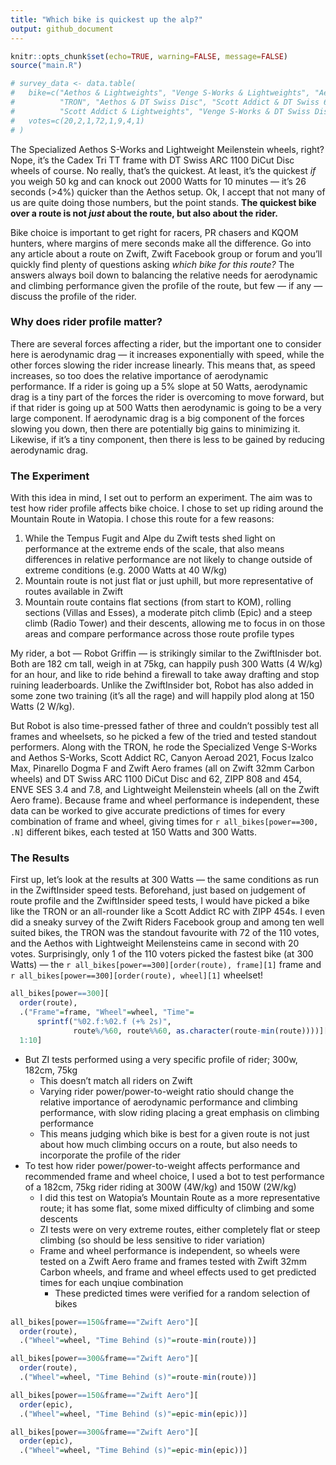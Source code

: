 ```yaml
---
title: "Which bike is quickest up the alp?"
output: github_document
---
```


```r
knitr::opts_chunk$set(echo=TRUE, warning=FALSE, message=FALSE)
source("main.R")

# survey_data <- data.table(
#   bike=c("Aethos & Lightweights", "Venge S-Works & Lightweights", "Aethos & DT Swiss 62",
#          "TRON", "Aethos & DT Swiss Disc", "Scott Addict & DT Swiss 62", 
#          "Scott Addict & Lightweights", "Venge S-Works & DT Swiss Disc"),
#   votes=c(20,2,1,72,1,9,4,1)
# )

```


The Specialized Aethos S-Works and Lightweight Meilenstein wheels, right? Nope, it's the Cadex Tri TT frame with DT Swiss ARC 1100 DiCut Disc wheels of course. No really, that's the quickest. At least, it's the quickest *if* you weigh 50 kg and can knock out 2000 Watts for 10 minutes &mdash; it's 26 seconds (>4%) quicker than the Aethos setup. Ok, I accept that not many of us are quite doing those numbers, but the point stands. **The quickest bike over a route is not *just* about the route, but also about the rider.**

Bike choice is important to get right for racers, PR chasers and KQOM hunters, where margins of mere seconds make all the difference. Go into any article about a route on Zwift, Zwift Facebook group or forum and you'll quickly find plenty of questions asking *which bike for this route?* The answers always boil down to balancing the relative needs for aerodynamic and climbing performance given the profile of the route, but few &mdash; if any &mdash; discuss the profile of the rider.



### Why does rider profile matter?

There are several forces affecting a rider, but the important one to consider here is aerodynamic drag &mdash; it increases exponentially with speed, while the other forces slowing the rider increase linearly. This means that, as speed increases, so too does the relative importance of aerodynamic performance. If a rider is going up a 5% slope at 50 Watts, aerodynamic drag is a tiny part of the forces the rider is overcoming to move forward, but if that rider is going up at 500 Watts then aerodynamic is going to be a very large component. If aerodynamic drag is a big component of the forces slowing you down, then there are potentially big gains to minimizing it. Likewise, if it's a tiny component, then there is less to be gained by reducing aerodynamic drag.



### The Experiment

With this idea in mind, I set out to perform an experiment. The aim was to test how rider profile affects bike choice. I chose to set up riding around the Mountain Route in Watopia. I chose this route for a few reasons:

1. While the Tempus Fugit and Alpe du Zwift tests shed light on performance at the extreme ends of the scale, that also means differences in relative performance are not likely to change outside of extreme conditions (e.g. 2000 Watts at 40 W/kg)
1. Mountain route is not just flat or just uphill, but more representative of routes available in Zwift
1. Mountain route contains flat sections (from start to KOM), rolling sections (Villas and Esses), a moderate pitch climb (Epic) and a steep climb (Radio Tower) and their descents, allowing me to focus in on those areas and compare performance across those route profile types

My rider, a bot &mdash; Robot Griffin &mdash; is strikingly similar to the ZwiftInisder bot. Both are 182 cm tall, weigh in at 75kg, can happily push 300 Watts (4 W/kg) for an hour, and like to ride behind a firewall to take away drafting and stop ruining leaderboards. Unlike the ZwiftInsider bot, Robot has also added in some zone two training (it's all the rage) and will happily plod along at 150 Watts (2 W/kg). 

But Robot is also time-pressed father of three and couldn't possibly test all frames and wheelsets, so he picked a few of the tried and tested standout performers. Along with the TRON, he rode the Specialized Venge S-Works and Aethos S-Works, Scott Addict RC, Canyon Aeroad 2021, Focus Izalco Max, Pinarello Dogma F and Zwift Aero frames (all on Zwift 32mm Carbon wheels) and DT Swiss ARC 1100 DiCut Disc and 62, ZIPP 808 and 454, ENVE SES 3.4 and 7.8, and Lightweight Meilenstein wheels (all on the Zwift Aero frame). Because frame and wheel performance is independent, these data can be worked to give accurate predictions of times for every combination of frame and wheel, giving times for `r all_bikes[power==300, .N]` different bikes, each tested at 150 Watts and 300 Watts.


### The Results

First up, let's look at the results at 300 Watts &mdash; the same conditions as run in the ZwiftInsider speed tests. Beforehand, just based on judgement of route profile and the ZwiftInsider speed tests, I would have picked a bike like the TRON or an all-rounder like a Scott Addict RC with ZIPP 454s. I even did a sneaky survey of the Zwift Riders Facebook group and among ten well suited bikes, the TRON was the standout favourite with  72 of the 110 votes, and the Aethos with Lightweight Meilensteins came in second with 20 votes. Surprisingly, only 1 of the 110 voters picked the fastest bike (at 300 Watts) &mdash; the `r all_bikes[power==300][order(route), frame][1]` frame and `r all_bikes[power==300][order(route), wheel][1]` wheelset!


  
  
```r
all_bikes[power==300][
  order(route),
  .("Frame"=frame, "Wheel"=wheel, "Time"=
      sprintf("%02.f:%02.f (+% 2s)",
              route%/%60, route%%60, as.character(route-min(route))))][
  1:10]
```

  
- But ZI tests performed using a very specific profile of rider; 300w, 182cm, 75kg
  - This doesn't match all riders on Zwift
  - Varying rider power/power-to-weight ratio should change the relative importance of aerodynamic performance and climbing performance, with slow riding placing a great emphasis on climbing performance
  - This means judging which bike is best for a given route is not just about how much climbing occurs on a route, but also needs to incorporate the profile of the rider
- To test how rider power/power-to-weight affects performance and recommended frame and wheel choice, I used a bot to test performance of a 182cm, 75kg rider riding at 300W (4W/kg) and 150W (2W/kg)
  - I did this test on Watopia's Mountain Route as a more representative route; it has some flat, some mixed difficulty of climbing and some descents
  - ZI tests were on very extreme routes, either completely flat or steep climbing (so should be less sensitive to rider variation)
  - Frame and wheel performance is independent, so wheels were tested on a Zwift Aero frame and frames tested with Zwift 32mm Carbon wheels, and frame and wheel effects used to get predicted times for each unqiue combination
    - These predicted times were verified for a random selection of bikes
  





```r
all_bikes[power==150&frame=="Zwift Aero"][
  order(route),
  .("Wheel"=wheel, "Time Behind (s)"=route-min(route))]

all_bikes[power==300&frame=="Zwift Aero"][
  order(route),
  .("Wheel"=wheel, "Time Behind (s)"=route-min(route))]
```


```r
all_bikes[power==150&frame=="Zwift Aero"][
  order(epic),
  .("Wheel"=wheel, "Time Behind (s)"=epic-min(epic))]

all_bikes[power==300&frame=="Zwift Aero"][
  order(epic),
  .("Wheel"=wheel, "Time Behind (s)"=epic-min(epic))]
```


